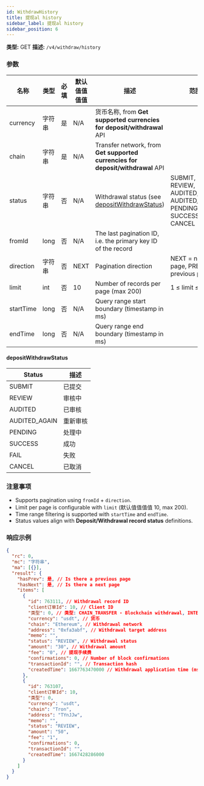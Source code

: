 ```yaml
---
id: WithdrawHistory
title: 提现al history
sidebar_label: 提现al history
sidebar_position: 6
---
```


**类型:** GET **描述:** `/v4/withdraw/history`

### 参数

| 名称 | 类型 | 必填 | 默认值值值值 | 描述 | 范围 |
| --- | --- | --- | --- | --- | --- |
| currency | 字符串 | 是 | N/A | 货币名称, from **Get supported currencies for deposit/withdrawal** API |  |
| chain | 字符串 | 是 | N/A | Transfer network, from **Get supported currencies for deposit/withdrawal** API |  |
| status | 字符串 | 否 | N/A | Withdrawal status (see [depositWithdrawStatus](#depositWithdrawStatus)) | SUBMIT, REVIEW, AUDITED, AUDITED_AGAIN, PENDING, SUCCESS, FAIL, CANCEL |
| fromId | long | 否 | N/A | The last pagination ID, i.e. the primary key ID of the record |  |
| direction | 字符串 | 否 | NEXT | Pagination direction | NEXT = next page, PREV = previous page |
| limit | int | 否 | 10 | Number of records per page (max 200) | 1 ≤ limit ≤ 200 |
| startTime | long | 否 | N/A | Query range start boundary (timestamp in ms) |  |
| endTime | long | 否 | N/A | Query range end boundary (timestamp in ms) |  |

#### depositWithdrawStatus

| Status | 描述 |
| --- | --- |
| SUBMIT | 已提交 |
| REVIEW | 审核中 |
| AUDITED | 已审核 |
| AUDITED_AGAIN | 重新审核 |
| PENDING | 处理中 |
| SUCCESS | 成功 |
| FAIL | 失败 |
| CANCEL | 已取消 |

### 注意事项

- Supports pagination using `fromId` + `direction`.
- Limit per page is configurable with `limit` (默认值值值值 10, max 200).
- Time range filtering is supported with `startTime` and `endTime`.
- Status values align with **Deposit/Withdrawal record status** definitions.

### 响应示例

```json title="响应"
{
  "rc": 0,
  "mc": "字符串",
  "ma": [{}],
  "result": {
    "hasPrev": 是, // Is there a previous page
    "hasNext": 是, // Is there a next page
    "items": [
      {
        "id": 763111, // Withdrawal record ID
        "client订单Id": 10, // Client ID
        "类型": 0, // 类型: CHAIN_TRANSFER - Blockchain withdrawal, INTERNAL_TRANSFER - Internal withdrawal
        "currency": "usdt", // 货币
        "chain": "Ethereum", // Withdrawal network
        "address": "0xfa3abf", // Withdrawal target address
        "memo": "",
        "status": "REVIEW", // Withdrawal status
        "amount": "30", // Withdrawal amount
        "fee": "0", // 提现手续费
        "confirmations": 0, // Number of block confirmations
        "transactionId": "", // Transaction hash
        "createdTime": 1667763470000 // Withdrawal application time (ms)
      },
      {
        "id": 763107,
        "client订单Id": 10,
        "类型": 0,
        "currency": "usdt",
        "chain": "Tron",
        "address": "TYnJJw",
        "memo": "",
        "status": "REVIEW",
        "amount": "50",
        "fee": "1",
        "confirmations": 0,
        "transactionId": "",
        "createdTime": 1667428286000
      }
    ]
  }
}
```
